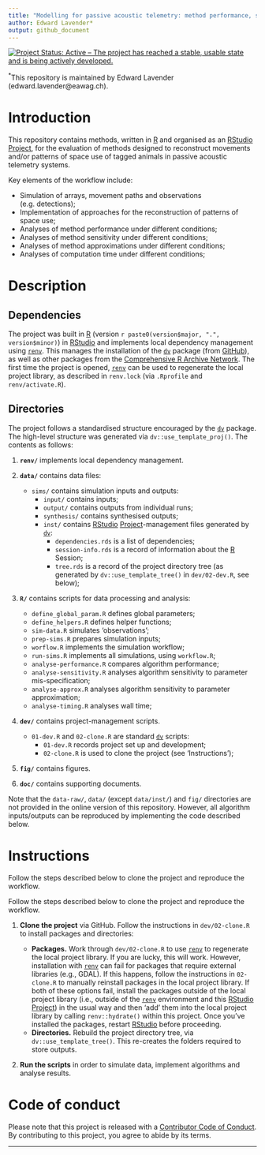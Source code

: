 ```yaml
---
title: "Modelling for passive acoustic telemetry: method performance, sensitivity and approximation" 
author: Edward Lavender*
output: github_document
---
```


[![Project Status: Active -- The project has reached a stable, usable state and is being actively developed.](https://www.repostatus.org/badges/latest/active.svg)](https://www.repostatus.org/#active)

^\*^This repository is maintained by Edward Lavender (edward.lavender@eawag.ch).

# Introduction

This repository contains methods, written in [R](https://www.r-project.org/) and organised as an [RStudio](https://www.rstudio.com/) [Project](https://r4ds.had.co.nz/workflow-projects.html), for the evaluation of methods designed to reconstruct movements and/or patterns of space use of tagged animals in passive acoustic telemetry systems. 

Key elements of the workflow include:

-   Simulation of arrays, movement paths and observations (e.g. detections);
-   Implementation of approaches for the reconstruction of patterns of space use;
-   Analyses of method performance under different conditions;
-   Analyses of method sensitivity under different conditions;
-   Analyses of method approximations under different conditions;
-   Analyses of computation time under different conditions;

# Description

## Dependencies

The project was built in [R](https://www.r-project.org/) (version `r paste0(version$major, ".", version$minor)`) in [RStudio](https://www.rstudio.com/) and implements local dependency management using [`renv`](https://rstudio.github.io/renv/articles/renv.html). This manages the installation of the [`dv`](https://github.com/edwardlavender/dv) package (from [GitHub](https://github.com/)), as well as other packages from the [Comprehensive R Archive Network](https://cran.r-project.org/). The first time the project is opened, [`renv`](https://rstudio.github.io/renv/articles/renv.html) can be used to regenerate the local project library, as described in `renv.lock` (via `.Rprofile` and `renv/activate.R`).

## Directories

The project follows a standardised structure encouraged by the [`dv`](https://github.com/edwardlavender/dv) package. The high-level structure was generated via `dv::use_template_proj()`. The contents as follows:

1.  **`renv/`** implements local dependency management.

2.  **`data/`** contains data files:

    -   `sims/` contains simulation inputs and outputs:
        - `input/` contains inputs;
        - `output/` contains outputs from individual runs;
        - `synthesis/` contains synthesised outputs;
        -   `inst/` contains [RStudio](https://www.rstudio.com/) [Project](https://r4ds.had.co.nz/workflow-projects.html)-management files generated by [`dv`](https://github.com/edwardlavender/dv):
            -   `dependencies.rds` is a list of dependencies;
            -   `session-info.rds` is a record of information about the [R](https://www.r-project.org/) Session;
            -   `tree.rds` is a record of the project directory tree (as generated by `dv::use_template_tree()` in `dev/02-dev.R`, see below); <br/>


3.  **`R/`** contains scripts for data processing and analysis:

    -   `define_global_param.R` defines global parameters;
    -   `define_helpers.R` defines helper functions;
    -   `sim-data.R` simulates 'observations';
    -   `prep-sims.R` prepares simulation inputs;
    -   `worflow.R` implements the simulation workflow;
    -   `run-sims.R` implements all simulations, using `workflow.R`;
    -   `analyse-performance.R` compares algorithm performance;
    -   `analyse-sensitivity.R` analyses algorithm sensitivity to parameter mis-specification;
    -   `analyse-approx.R` analyses algorithm sensitivity to parameter approximation;
    -   `analyse-timing.R` analyses wall time; <br/>

4.  **`dev/`** contains project-management scripts.

    -   `01-dev.R` and `02-clone.R` are standard [`dv`](https://github.com/edwardlavender/dv) scripts:
        -   `01-dev.R` records project set up and development;
        -   `02-clone.R` is used to clone the project (see 'Instructions');

5.  **`fig/`** contains figures.

6.  **`doc/`** contains supporting documents.

Note that the `data-raw/`, `data/` (except `data/inst/`) and `fig/` directories are not provided in the online version of this repository. However, all algorithm inputs/outputs can be reproduced by implementing the code described below. 

# Instructions

Follow the steps described below to clone the project and reproduce the workflow.

Follow the steps described below to clone the project and reproduce the workflow.

1.  **Clone the project** via GitHub. Follow the instructions in `dev/02-clone.R` to install packages and directories:

    -   **Packages.** Work through `dev/02-clone.R` to use [`renv`](https://rstudio.github.io/renv/articles/renv.html) to regenerate the local project library. If you are lucky, this will work. However, installation with [`renv`](https://rstudio.github.io/renv/articles/renv.html) can fail for packages that require external libraries (e.g., GDAL). If this happens, follow the instructions in `02-clone.R` to manually reinstall packages in the local project library. If both of these options fail, install the packages outside of the local project library (i.e., outside of the [`renv`](https://rstudio.github.io/renv/articles/renv.html) environment and this [RStudio](https://www.rstudio.com/) [Project](https://r4ds.had.co.nz/workflow-projects.html)) in the usual way and then 'add' them into the local project library by calling `renv::hydrate()` within this project. Once you've installed the packages, restart [RStudio](https://www.rstudio.com/) before proceeding.  
    -   **Directories.** Rebuild the project directory tree, via `dv::use_template_tree()`. This re-creates the folders required to store outputs. 

2.  **Run the scripts** in order to simulate data, implement algorithms and analyse results. 

# Code of conduct

Please note that this project is released with a [Contributor Code of Conduct](https://contributor-covenant.org/version/2/1/CODE_OF_CONDUCT.html). By contributing to this project, you agree to abide by its terms.

------------------------------------------------------------------------
